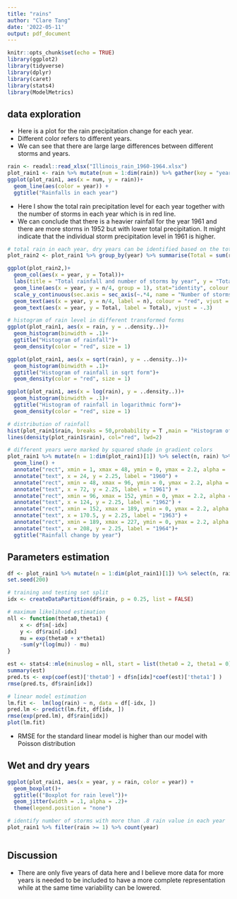 ```yaml
---
title: "rains"
author: "Clare Tang"
date: '2022-05-11'
output: pdf_document
---
```


```r
knitr::opts_chunk$set(echo = TRUE)
library(ggplot2)
library(tidyverse)
library(dplyr)
library(caret)
library(stats4)
library(ModelMetrics)

```

## data exploration

- Here is a plot for the rain precipitation change for each year. 
- Different color refers to different years. 
- We can see that there are large large differences between different storms and years. 

```r
rain <- readxl::read_xlsx("Illinois_rain_1960-1964.xlsx")
plot_rain1 <- rain %>% mutate(num = 1:dim(rain)) %>% gather(key = "year", value = "rain", -num) %>% drop_na()
ggplot(plot_rain1, aes(x = num, y = rain))+
  geom_line(aes(color = year)) + 
  ggtitle("Rainfalls in each year")
```

- Here I show the total rain precipitation level for each year together with the number of storms in each year which is in red line. 
- We can conclude that there is a heavier rainfall for the year 1961 and there are more storms in 1952 but with lower total precipitation. It might indicate that the individual storm precipitation level in 1961 is higher. 

```r
# total rain in each year, dry years can be identified based on the total rainfall level
plot_rain2 <- plot_rain1 %>% group_by(year) %>% summarise(Total = sum(rain), n = n()) 

ggplot(plot_rain2,)+
  geom_col(aes(x = year, y = Total))+
  labs(title = "Total rainfall and number of storms by year", y = "Total rainfall in inches")+ 
  geom_line(aes(x = year, y = n/4, group = 1), stat="identity", colour = "red")+
  scale_y_continuous(sec.axis = sec_axis(~.*4, name = "Number of storms"))+ 
  geom_text(aes(x = year, y = n/4, label = n), colour = "red", vjust = -.4)+
  geom_text(aes(x = year, y = Total, label = Total), vjust = -.3)
```

```r
# histogram of rain level in different transformed forms
ggplot(plot_rain1, aes(x = rain, y = ..density..))+
  geom_histogram(binwidth = .1)+
  ggtitle("Histogram of rainfall")+
  geom_density(color = "red", size = 1)

ggplot(plot_rain1, aes(x = sqrt(rain), y = ..density..))+
  geom_histogram(binwidth = .1)+
  ggtitle("Histogram of rainfall in sqrt form")+
  geom_density(color = "red", size = 1)

ggplot(plot_rain1, aes(x = log(rain), y = ..density..))+
  geom_histogram(binwidth = .1)+
  ggtitle("Histogram of rainfall in logarithmic form")+
  geom_density(color = "red", size = 1)

# distribution of rainfall
hist(plot_rain1$rain, breaks = 50,probability = T ,main = "Histogram of rain level over 5 years", xlab = "rain level")
lines(density(plot_rain1$rain), col="red", lwd=2)

# different years were marked by squared shade in gradient colors
plot_rain1 %>% mutate(n = 1:dim(plot_rain1)[1]) %>% select(n, rain) %>% ggplot(aes(x = n, y = rain))+
  geom_line() + 
  annotate("rect", xmin = 1, xmax = 48, ymin = 0, ymax = 2.2, alpha = .1,fill = "red") +
  annotate("text", x = 24, y = 2.25, label = "1960") +
  annotate("rect", xmin = 48, xmax = 96, ymin = 0, ymax = 2.2, alpha = .2,fill = "red") +
  annotate("text", x = 72, y = 2.25, label = "1961") +
  annotate("rect", xmin = 96, xmax = 152, ymin = 0, ymax = 2.2, alpha = .3,fill = "red") + 
  annotate("text", x = 124, y = 2.25, label = "1962") +
  annotate("rect", xmin = 152, xmax = 189, ymin = 0, ymax = 2.2, alpha = .4,fill = "red") +
  annotate("text", x = 170.5, y = 2.25, label = "1963") +
  annotate("rect", xmin = 189, xmax = 227, ymin = 0, ymax = 2.2, alpha = .5,fill = "red") +
  annotate("text", x = 208, y = 2.25, label = "1964")+
  ggtitle("Rainfall change by year")


```

## Parameters estimation

```r
df <- plot_rain1 %>% mutate(n = 1:dim(plot_rain1)[1]) %>% select(n, rain) 
set.seed(200)

# training and testing set split
idx <- createDataPartition(df$rain, p = 0.25, list = FALSE)

# maximum likelihood estimation
nll <- function(theta0,theta1) {
    x <- df$n[-idx]
    y <- df$rain[-idx]
    mu = exp(theta0 + x*theta1)
    -sum(y*(log(mu)) - mu)
}

est <- stats4::mle(minuslog = nll, start = list(theta0 = 2, theta1 = 0))
summary(est)
pred.ts <- exp(coef(est)['theta0'] + df$n[idx]*coef(est)['theta1'] )
rmse(pred.ts, df$rain[idx])

# linear model estimation
lm.fit <-  lm(log(rain) ~ n, data = df[-idx, ])
pred.lm <- predict(lm.fit, df[idx, ])
rmse(exp(pred.lm), df$rain[idx])
plot(lm.fit)

```

- RMSE for the standard linear model is higher than our model with Poisson distribution

## Wet and dry years

```r

ggplot(plot_rain1, aes(x = year, y = rain, color = year)) + 
  geom_boxplot()+
  ggtitle(("Boxplot for rain level"))+
  geom_jitter(width = .1, alpha = .2)+
  theme(legend.position = "none")

# identify number of storms with more than .8 rain value in each year 
plot_rain1 %>% filter(rain >= 1) %>% count(year) 



```

## Discussion

- There are only five years of data here and I believe more data for more years is needed to be included to have a more complete representation while at the same time variability can be lowered. 





